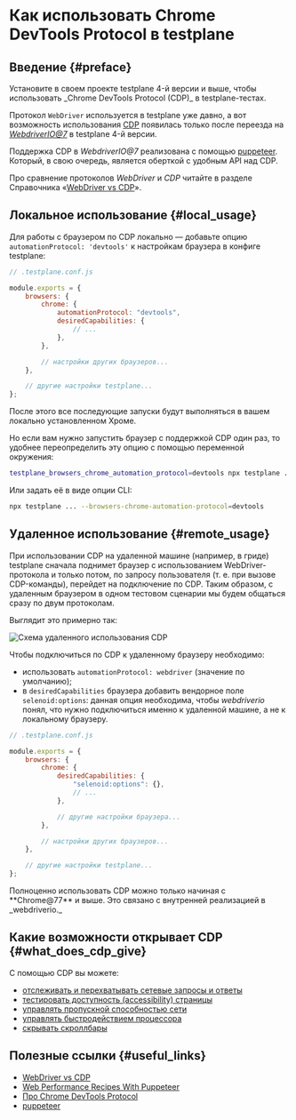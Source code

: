 
# Как использовать Chrome DevTools Protocol в testplane

## Введение {#preface}

<Admonition type="warning">
    Установите в своем проекте testplane 4-й версии и выше, чтобы использовать _Chrome DevTools
    Protocol (CDP)_ в testplane-тестах.
</Admonition>

Протокол `WebDriver` используется в testplane уже давно, а вот возможность использования [CDP][CDP] появилась только после переезда на _[WebdriverIO@7](https://webdriver.io/versions)_ в testplane 4-й версии.

Поддержка CDP в _WebdriverIO@7_ реализована с помощью [puppeteer][puppeteer]. Который, в свою очередь, является оберткой с удобным API над CDP.

Про сравнение протоколов _WebDriver_ и _CDP_ читайте в разделе Справочника «[WebDriver vs CDP][webdriver-vs-cdp]».

## Локальное использование {#local_usage}

Для работы с браузером по CDP локально &mdash; добавьте опцию `automationProtocol: 'devtools'` к настройкам браузера в конфиге testplane:

```javascript
// .testplane.conf.js

module.exports = {
    browsers: {
        chrome: {
            automationProtocol: "devtools",
            desiredCapabilities: {
                // ...
            },
        },

        // настройки других браузеров...
    },

    // другие настройки testplane...
};
```

После этого все последующие запуски будут выполняться в вашем локально установленном Хроме.

Но если вам нужно запустить браузер с поддержкой CDP один раз, то удобнее переопределить эту опцию с помощью переменной окружения:

```bash
testplane_browsers_chrome_automation_protocol=devtools npx testplane ...
```

Или задать её в виде опции CLI:

```bash
npx testplane ... --browsers-chrome-automation-protocol=devtools
```

## Удаленное использование {#remote_usage}

При использовании CDP на удаленной машине (например, в гриде) testplane сначала поднимет браузер с использованием WebDriver-протокола и только потом, по запросу пользователя (т. е. при вызове CDP-команды), перейдет на подключение по CDP. Таким образом, с удаленным браузером в одном тестовом сценарии мы будем общаться сразу по двум протоколам.

Выглядит это примерно так:

![Схема удаленного использования CDP](/img/docs/guides/how-to-use-cdp.remote-scheme.png)

Чтобы подключиться по CDP к удаленному браузеру необходимо:

-   использовать `automationProtocol: webdriver` (значение по умолчанию);
-   в `desiredCapabilities` браузера добавить вендорное поле `selenoid:options`: данная опция необходима, чтобы _webdriverio_ понял, что нужно подключиться именно к удаленной машине, а не к локальному браузеру.

```javascript
// .testplane.conf.js

module.exports = {
    browsers: {
        chrome: {
            desiredCapabilities: {
                "selenoid:options": {},
                // ...
            },

            // другие настройки браузера...
        },

        // настройки других браузеров...
    },

    // другие настройки testplane...
};
```

<Admonition type="warning" title="Ограничения">
    Полноценно использовать CDP можно только начиная с **Chrome@77** и выше. Это связано с
    внутренней реализацией в _webdriverio._
</Admonition>

## Какие возможности открывает CDP {#what_does_cdp_give}

С помощью CDP вы можете:

-   [отслеживать и перехватывать сетевые запросы и ответы][how-to-intercept-requests-and-responses]
-   [тестировать доступность (accessibility) страницы][how-to-check-accessibility]
-   [управлять пропускной способностью сети][how-to-manage-network-bandwidth]
-   [управлять быстродействием процессора][how-to-manage-cpu-performance]
-   [скрывать скроллбары][how-to-hide-scrollbars-by-cdp]

## Полезные ссылки {#useful_links}

-   [WebDriver vs CDP][webdriver-vs-cdp]
-   [Web Performance Recipes With Puppeteer](https://addyosmani.com/blog/puppeteer-recipes/)
-   [Про Chrome DevTools Protocol][CDP]
-   [puppeteer][puppeteer]

[CDP]: https://chromedevtools.github.io/devtools-protocol/
[puppeteer]: https://pptr.dev/
[how-to-intercept-requests-and-responses]: ./how-to-intercept-requests-and-responses
[how-to-check-accessibility]: ./how-to-check-accessibility
[how-to-manage-network-bandwidth]: ./how-to-manage-network-bandwidth
[how-to-manage-cpu-performance]: ./how-to-manage-cpu-performance
[how-to-hide-scrollbars-by-cdp]: ./how-to-hide-scrollbars-by-cdp
[webdriver-vs-cdp]: ../reference/webdriver-vs-cdp
